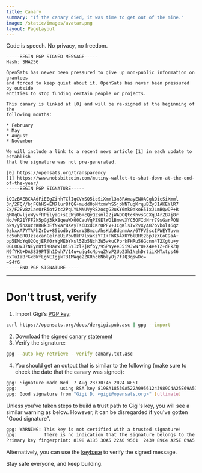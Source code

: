 ```yaml
---
title: Canary
summary: "If the canary died, it was time to get out of the mine."
image: /static/images/avatar.png
layout: PageLayout
---
```


Code is speech. No privacy, no freedom.

```
-----BEGIN PGP SIGNED MESSAGE-----
Hash: SHA256

OpenSats has never been pressured to give up non-public information on grantees
and forced to keep quiet about it. OpenSats has never been pressured by outside
entities to stop funding certain people or projects.

This canary is linked at [0] and will be re-signed at the beginning of the
following months:

* February
* May
* August
* November

We will include a link to a recent news article [1] in each update to establish
that the signature was not pre-generated.

[0] https://opensats.org/transparency
[1] https://www.nobsbitcoin.com/mutiny-wallet-to-shut-down-at-the-end-of-the-year/
-----BEGIN PGP SIGNATURE-----

iQIzBAEBCAAdFiEEgZihhTClIqCVYSQ5icSiXmml3n8FAmayEN0ACgkQicSiXmml
3n/2FQ//bjFGhHSxEN7lur8fQG+mudd0pNfxmWnS5jbWNTugKrquBZyJIAKEYlR7
Zx/F2Ev8z1aeOrRiot2tc2PqLYLMNUVyRSXocgG2uKY6mk0akoE5IxJLmBQwDP+R
qM8qOvljeWyvfRPilyaG+sILWj0b+cQyQZsml2ZjWADOQtcKhvsGCXqU4rZB7j8r
Ho/vR21YFF2k5pGj3kX8qeaWX00CauVqPZ9ElWO1BmwvXYC5OFIdNrr79sGarPON
pk9/yinXuzrKR8k3EfNxarBXeyTs6DxdCKrOPFV+JCgKlsIwZvXyA87oVbol46qz
0zkxxA7YTAPhZrDv+85iodby1KcrV3BmzuAhsKUbBdgnmAx/6TFV5scIPWEYTuvm
cc5uhBROJzzecanCelneUiVbwBkP7lxaKzYTI+FWK64XUYblBHt2bpJzXCoC9aA+
bp5EMoYqQ2OqjERf0rYgMEbYksl5Zb5Nch3W5wkuCPbrkFHRu56Gcnn4T2Xgtu+y
0GL0QVJ7NEynDtiKBaWxiOiSYIzlRjRfoy/9SPWyeeJ5i9JwNrU+X4eeTZ+dFkZQ
N9fYKt+DAS839PT5h1Dwh7/14u+ujg4cNpvqZNvP2Up23h1NzhDrtiiXMTxtps46
cxTuIaBrGxbWfLgNEIgjkT3IMWqe2ZKRhcbNblyOj7fJQ3qswDc=
=S4fG
-----END PGP SIGNATURE-----
```

---

# Don't trust, verify

1. Import Gigi's [PGP key](/about/dergigi#pgp-key):

```bash
curl https://opensats.org/docs/dergigi.pub.asc | gpg --import
```

2. Download the [signed canary statement][scs]
3. Verify the signature: 

```bash
gpg --auto-key-retrieve --verify canary.txt.asc
```

4. You should get an output that is similar to the following (make sure to check
the date that the canary was signed):

```bash
gpg: Signature made Wed  7 Aug 23:30:46 2024 WEST
gpg:                using RSA key 8198A18530A522A09561243989C4A25E69A5DE7F
gpg: Good signature from "Gigi D. <gigi@opensats.org>" [ultimate]
```
Unless you've taken steps to build a trust path to Gigi's key, you will see a similar warning as below. However, it can be disregarded if you've gotten "Good signature".

```bash
gpg: WARNING: This key is not certified with a trusted signature!
gpg:          There is no indication that the signature belongs to the owner.
Primary key fingerprint: 8198 A185 30A5 22A0 9561  2439 89C4 A25E 69A5 DE7F
```

Alternatively, you can use the [keybase](https://keybase.io/verify) to verify the signed message.

Stay safe everyone, and keep building.

[scs]: /docs/canary.txt.asc
